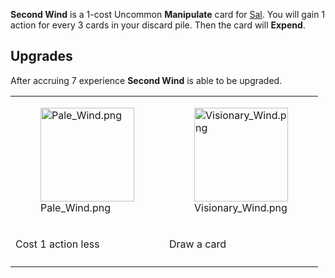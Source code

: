 {{Card
|character = Sal
|rarity = Uncommon
|cardtype = Manipulate
|decktype = Negotiation
|upgradeable = Yes
|expreq = 7
|upgrade1 = Pale Wind
|upgrade2 = Visionary Wind}}
{{Quote|I could do this all day.}}

'''Second Wind''' is a 1-cost Uncommon '''Manipulate''' card for [[Sal]]. You will gain 1 action for every 3 cards in your discard pile. Then the card will '''Expend'''.

==Upgrades==
After accruing 7 experience '''Second Wind''' is able to be upgraded. 
{| class="wikitable" style="text-align:center"
|-
|[[File:Pale Wind.png|150px]]
|[[File:Visionary Wind.png|150px]]
|-
!Cost 1 action less
!Draw a card
|-
|}